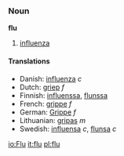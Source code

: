 ===Noun===
'''flu'''

# [[influenza]]

====Translations====
*Danish: [[influenza]] ''c''
*Dutch: [[griep]] ''f''
*Finnish: [[influenssa]], [[flunssa]]
*French: [[grippe]] ''f''
*German: [[Grippe]] ''f''
*Lithuanian: [[gripas]] ''m''
*Swedish: [[influensa]] ''c'', [[flunsa]] ''c''

[[io:Flu]]
[[it:flu]]
[[pl:flu]]
